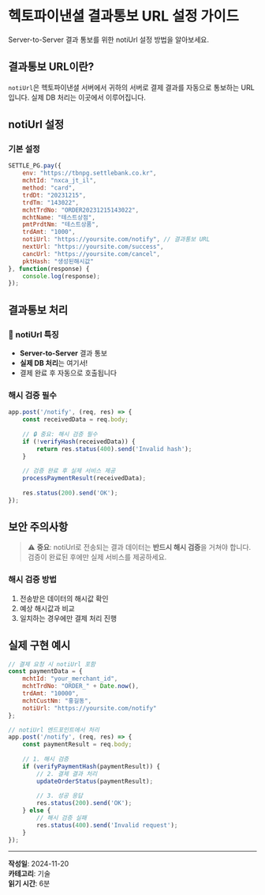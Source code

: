 # 헥토파이낸셜 결과통보 URL 설정 가이드

Server-to-Server 결과 통보를 위한 notiUrl 설정 방법을 알아보세요.

## 결과통보 URL이란?

`notiUrl`은 헥토파이낸셜 서버에서 귀하의 서버로 결제 결과를 자동으로 통보하는 URL입니다. 실제 DB 처리는 이곳에서 이루어집니다.

## notiUrl 설정

### 기본 설정
```javascript
SETTLE_PG.pay({
    env: "https://tbnpg.settlebank.co.kr",
    mchtId: "nxca_jt_il",
    method: "card",
    trdDt: "20231215",
    trdTm: "143022",
    mchtTrdNo: "ORDER20231215143022",
    mchtName: "테스트상점",
    pmtPrdtNm: "테스트상품",
    trdAmt: "1000",
    notiUrl: "https://yoursite.com/notify", // 결과통보 URL
    nextUrl: "https://yoursite.com/success",
    cancUrl: "https://yoursite.com/cancel",
    pktHash: "생성된해시값"
}, function(response) {
    console.log(response);
});
```

## 결과통보 처리

### 🔔 notiUrl 특징
- **Server-to-Server** 결과 통보
- **실제 DB 처리**는 여기서!
- 결제 완료 후 자동으로 호출됩니다

### 해시 검증 필수
```javascript
app.post('/notify', (req, res) => {
    const receivedData = req.body;
    
    // 🔒 중요: 해시 검증 필수
    if (!verifyHash(receivedData)) {
        return res.status(400).send('Invalid hash');
    }
    
    // 검증 완료 후 실제 서비스 제공
    processPaymentResult(receivedData);
    
    res.status(200).send('OK');
});
```

## 보안 주의사항

> ⚠️ **중요**: notiUrl로 전송되는 결과 데이터는 **반드시 해시 검증**을 거쳐야 합니다. 검증이 완료된 후에만 실제 서비스를 제공하세요.

### 해시 검증 방법
1. 전송받은 데이터의 해시값 확인
2. 예상 해시값과 비교
3. 일치하는 경우에만 결제 처리 진행

## 실제 구현 예시

```javascript
// 결제 요청 시 notiUrl 포함
const paymentData = {
    mchtId: "your_merchant_id",
    mchtTrdNo: "ORDER_" + Date.now(),
    trdAmt: "10000",
    mchtCustNm: "홍길동",
    notiUrl: "https://yoursite.com/notify"
};

// notiUrl 엔드포인트에서 처리
app.post('/notify', (req, res) => {
    const paymentResult = req.body;
    
    // 1. 해시 검증
    if (verifyPaymentHash(paymentResult)) {
        // 2. 결제 결과 처리
        updateOrderStatus(paymentResult);
        
        // 3. 성공 응답
        res.status(200).send('OK');
    } else {
        // 해시 검증 실패
        res.status(400).send('Invalid request');
    }
});
```

---

**작성일**: 2024-11-20  
**카테고리**: 기술  
**읽기 시간**: 6분
